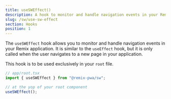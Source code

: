 ```yaml
---
title: useSWEffect()
description: A hook to monitor and handle navigation events in your Remix application.
slug: /sw/use-sw-effect
section: Hooks
position: 1
---
```


The `useSWEffect` hook allows you to monitor and handle navigation events in your Remix application. 
It is similar to the `useEffect` hook, but it is only called when the user navigates to a new page in your application.

This hook is to be used exclusively in your `root` file. 

```ts 
// app/root.tsx
import { useSWEffect } from "@remix-pwa/sw";

// at the yop of your root component 
useSWEffect();
```